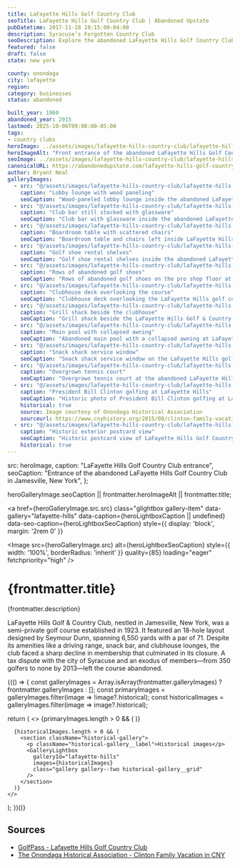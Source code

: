 ```yaml
---
title: LaFayette Hills Golf Country Club
seoTitle: LaFayette Hills Golf Country Club | Abandoned Upstate
pubDatetime: 2017-11-18 19:15:00-04:00
description: Syracuse’s Forgotten Country Club
seoDescription: Explore the abandoned LaFayette Hills Golf Country Club south of Syracuse, New York, complete with empty clubhouses, tennis courts, and a drained pool.
featured: false
draft: false
state: new york

county: onondaga
city: lafayette
region: 
category: businesses
status: abandoned

built_year: 1960
abandoned_year: 2015
lastmod: 2025-10-06T09:00:00-05:00
tags:
- country clubs
heroImage: ../assets/images/lafayette-hills-country-club/lafayette-hills-golf-country-club-exterior-entrance.jpg
heroImageAlt: "Front entrance of the abandoned LaFayette Hills Golf Country Club"
seoImage: ../assets/images/lafayette-hills-country-club/lafayette-hills-golf-country-club-interior-golf-shoe-rental.jpg
canonicalURL: https://abandonedupstate.com/lafayette-hills-golf-country-club/
author: Bryant Neal
galleryImages:
  - src: "@/assets/images/lafayette-hills-country-club/lafayette-hills-golf-country-club-interior-lobby.jpg"
    caption: "Lobby lounge with wood paneling"
    seoCaption: "Wood-paneled lobby lounge inside the abandoned LaFayette Hills Golf Country Club"
  - src: "@/assets/images/lafayette-hills-country-club/lafayette-hills-golf-country-club-interior-bar.jpg"
    caption: "Club bar still stocked with glassware"
    seoCaption: "Club bar with glassware inside the abandoned LaFayette Hills Golf Country Club"
  - src: "@/assets/images/lafayette-hills-country-club/lafayette-hills-golf-country-club-interior-boardroom.jpg"
    caption: "Boardroom table with scattered chairs"
    seoCaption: "Boardroom table and chairs left inside LaFayette Hills Golf Country Club"
  - src: "@/assets/images/lafayette-hills-country-club/lafayette-hills-golf-country-club-interior-golf-shoe-rental.jpg"
    caption: "Golf shoe rental shelves"
    seoCaption: "Golf shoe rental shelves inside the abandoned LaFayette Hills Golf Country Club"
  - src: "@/assets/images/lafayette-hills-country-club/lafayette-hills-golf-country-club-interior-golf-shoes.jpg"
    caption: "Rows of abandoned golf shoes"
    seoCaption: "Rows of abandoned golf shoes on the pro shop floor at LaFayette Hills"
  - src: "@/assets/images/lafayette-hills-country-club/lafayette-hills-golf-country-club-exterior-deck.jpg"
    caption: "Clubhouse deck overlooking the course"
    seoCaption: "Clubhouse deck overlooking the LaFayette Hills golf course"
  - src: "@/assets/images/lafayette-hills-country-club/lafayette-hills-golf-country-club-exterior-grill-shack.jpg"
    caption: "Grill shack beside the clubhouse"
    seoCaption: "Grill shack beside the LaFayette Hills Golf & Country Club clubhouse"
  - src: "@/assets/images/lafayette-hills-country-club/lafayette-hills-golf-country-club-exterior-pool.jpg"
    caption: "Main pool with collapsed awning"
    seoCaption: "Abandoned main pool with a collapsed awning at LaFayette Hills"
  - src: "@/assets/images/lafayette-hills-country-club/lafayette-hills-golf-country-club-exterior-snack-shack.jpg"
    caption: "Snack shack service window"
    seoCaption: "Snack shack service window on the LaFayette Hills golf course"
  - src: "@/assets/images/lafayette-hills-country-club/lafayette-hills-golf-country-club-exterior-tennis-court.jpg"
    caption: "Overgrown tennis court"
    seoCaption: "Overgrown tennis court at the abandoned LaFayette Hills Golf Country Club"
  - src: "@/assets/images/lafayette-hills-country-club/lafayette-hills-golf-country-club-historical-bill-clinton.jpg"
    caption: "President Bill Clinton golfing at LaFayette Hills"
    seoCaption: "Historic photo of President Bill Clinton golfing at LaFayette Hills Golf Country Club"
    historical: true
    source: Image courtesy of Onondaga Historical Association
    sourceurl: https://www.cnyhistory.org/2015/08/clinton-family-vacation-cny/#:~:text=On%20Tuesday%2C%20the%20President%20played,left%20on%20Air%20Force%20One.
  - src: "@/assets/images/lafayette-hills-country-club/lafayette-hills-golf-country-club-historical-exterior.jpg"
    caption: "Historic exterior postcard view"
    seoCaption: "Historic postcard view of LaFayette Hills Golf Country Club"
    historical: true
---
```




  src: heroImage,
  caption: "LaFayette Hills Golf Country Club entrance",
  seoCaption: "Entrance of the abandoned LaFayette Hills Golf Country Club in Jamesville, New York",
};

  heroGalleryImage.seoCaption || frontmatter.heroImageAlt || frontmatter.title;

<a
  href={heroGalleryImage.src.src}
  class="glightbox gallery-item"
  data-gallery="lafayette-hills"
  data-caption={heroLightboxCaption || undefined}
  data-seo-caption={heroLightboxSeoCaption}
  style={{ display: 'block', margin: '2rem 0' }}
>
  <Image
    src={heroGalleryImage.src}
    alt={heroLightboxSeoCaption}
    style={{ width: '100%', borderRadius: 'inherit' }}
    quality={85}
    loading="eager"
    fetchpriority="high"
  />
</a>

<div class="my-4"></div>

# {frontmatter.title}
<p className="post-tagline" style={{ color: '#b9975c' }}>{frontmatter.description}</p>

LaFayette Hills Golf & Country Club, nestled in Jamesville, New York, was a semi-private golf course established in 1923. It featured an 18-hole layout designed by Seymour Dunn, spanning 6,550 yards with a par of 71. Despite its amenities like a driving range, snack bar, and clubhouse lounges, the club faced a sharp decline in membership that culminated in its closure. A tax dispute with the city of Syracuse and an exodus of members—from 350 golfers to none by 2013—left the course abandoned.

<div class="my-12"></div>

{(() => {
  const galleryImages = Array.isArray(frontmatter.galleryImages)
    ? frontmatter.galleryImages
    : [];
  const primaryImages = galleryImages.filter(image => !image?.historical);
  const historicalImages = galleryImages.filter(image => image?.historical);

  return (
    <>
      {primaryImages.length > 0 && (
        <GalleryLightbox
          galleryId="lafayette-hills"
          images={primaryImages}
        />
      )}

      {historicalImages.length > 0 && (
        <section className="historical-gallery">
          <p className="historical-gallery__label">Historical images</p>
          <GalleryLightbox
            galleryId="lafayette-hills"
            images={historicalImages}
            class="gallery gallery--two historical-gallery__grid"
          />
        </section>
      )}
    </>
  );
})()}

## Sources

- [GolfPass - Lafayette Hills Golf Country Club](https://www.golfpass.com/travel-advisor/courses/9453-lafayette-hills-golf-country-club)
- [The Onondaga Historical Association - Clinton Family Vacation in CNY](https://www.cnyhistory.org/2015/08/clinton-family-vacation-cny/#:~:text=On%20Tuesday%2C%20the%20President%20played,left%20on%20Air%20Force%20One.)

<div class="my-12"></div>